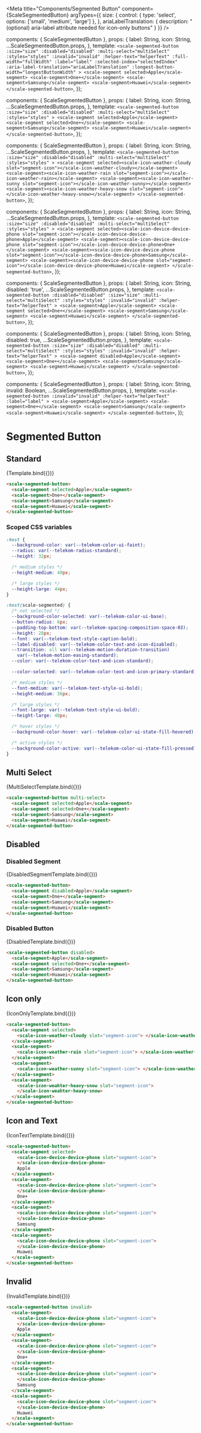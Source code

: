 
<Meta
  title="Components/Segmented Button"
  component={ScaleSegmentedButton}
  argTypes={{
    size: {
      control: { type: 'select', options: ['small', 'medium', 'large'] },
    },
    ariaLabelTranslation: {
      description: "(optional) aria-label attribute needed for icon-only buttons"
    }
  }}
/>

  components: { ScaleSegmentedButton },
  props: {
    label: String,
    icon: String,
    ...ScaleSegmentedButton.props,
  },
  template: `
    <scale-segmented-button
      :size="size"
      :disabled="disabled"
      :multi-select="multiSelect"
      :styles="styles"
      :invalid="invalid"
      :helper-text="helperText"
      :full-width="fullWidth"
      :label="label"
      :selected-index="selectedIndex"
      :aria-label-translation="ariaLabelTranslation"
      :longest-button-width="longestButtonWidth"
    >
      <scale-segment selected>Apple</scale-segment>
      <scale-segment>One+</scale-segment>
      <scale-segment>Samsung</scale-segment>
      <scale-segment>Huawei</scale-segment>
    </scale-segmented-button>
  `,
});

  components: { ScaleSegmentedButton },
  props: {
    label: String,
    icon: String,
    ...ScaleSegmentedButton.props,
  },
  template: `
    <scale-segmented-button
      :size="size"
      :disabled="disabled"
      :multi-select="multiSelect"
      :styles="styles"
    >
      <scale-segment selected>Apple</scale-segment>
      <scale-segment selected>One+</scale-segment>
      <scale-segment>Samsung</scale-segment>
      <scale-segment>Huawei</scale-segment>
    </scale-segmented-button>
  `,
});

  components: { ScaleSegmentedButton },
  props: {
    label: String,
    icon: String,
    ...ScaleSegmentedButton.props,
  },
  template: `
    <scale-segmented-button
      :size="size"
      :disabled="disabled"
      :multi-select="multiSelect"
      :styles="styles"
    >
      <scale-segment selected><scale-icon-weather-cloudy slot="segment-icon"></scale-icon-weather-cloudy></scale-segment>
      <scale-segment><scale-icon-weather-rain slot="segment-icon"></scale-icon-weather-rain></scale-segment>
      <scale-segment><scale-icon-weather-sunny slot="segment-icon"></scale-icon-weather-sunny></scale-segment>
      <scale-segment><scale-icon-weather-heavy-snow slot="segment-icon"></scale-icon-weather-heavy-snow></scale-segment>
    </scale-segmented-button>
  `,
});

  components: { ScaleSegmentedButton },
  props: {
    label: String,
    icon: String,
    ...ScaleSegmentedButton.props,
  },
  template: `
    <scale-segmented-button
      :size="size"
      :disabled="disabled"
      :multi-select="multiSelect"
      :styles="styles"
    >
      <scale-segment selected><scale-icon-device-device-phone slot="segment-icon"></scale-icon-device-device-phone>Apple</scale-segment>
      <scale-segment><scale-icon-device-device-phone slot="segment-icon"></scale-icon-device-device-phone>One+</scale-segment>
      <scale-segment><scale-icon-device-device-phone slot="segment-icon"></scale-icon-device-device-phone>Samsung</scale-segment>
      <scale-segment><scale-icon-device-device-phone slot="segment-icon"></scale-icon-device-device-phone>Huawei</scale-segment>
    </scale-segmented-button>
  `,
});

  components: { ScaleSegmentedButton },
  props: {
    label: String,
    icon: String,
    disabled: 'true',
    ...ScaleSegmentedButton.props,
  },
  template: `
    <scale-segmented-button
      :disabled="disabled"
      :size="size"
      :multi-select="multiSelect"
      :styles="styles"
      :invalid="invalid"
      :helper-text="helperText"
    >
      <scale-segment>Apple</scale-segment>
      <scale-segment selected>One+</scale-segment>
      <scale-segment>Samsung</scale-segment>
      <scale-segment>Huawei</scale-segment>
    </scale-segmented-button>
  `,
});

  components: { ScaleSegmentedButton },
  props: {
    label: String,
    icon: String,
    disabled: true,
    ...ScaleSegmentedButton.props,
  },
  template: `
    <scale-segmented-button
      :size="size"
      :disabled="disabled"
      :multi-select="multiSelect"
      :styles="styles"
      :invalid="invalid"
      :helper-text="helperText"
    >
      <scale-segment disabled>Apple</scale-segment>
      <scale-segment>One+</scale-segment>
      <scale-segment>Samsung</scale-segment>
      <scale-segment>Huawei</scale-segment>
    </scale-segmented-button>
  `,
});

  components: { ScaleSegmentedButton },
  props: {
    label: String,
    icon: String,
    invalid: Boolean,
    ...ScaleSegmentedButton.props,
  },
  template: `
    <scale-segmented-button
      :invalid="invalid"
      :helper-text="helperText"
      :label="label"
    >
      <scale-segment>Apple</scale-segment>
      <scale-segment>One+</scale-segment>
      <scale-segment>Samsung</scale-segment>
      <scale-segment>Huawei</scale-segment>
    </scale-segmented-button>
  `,
});

<div
  style={{
    display: 'inline-flex',
    alignItems: 'center',
    justifyContent: 'space-between',
    width: '100%',
  }}
>
  <h1>Segmented Button</h1>
</div>

## Standard

<Canvas withSource="none">
  <Story name="Standard" args={{ label: 'Group Label' }}>
    {Template.bind({})}
  </Story>
</Canvas>

<ArgsTable story="Standard" />

```html
<scale-segmented-button>
  <scale-segment selected>Apple</scale-segment>
  <scale-segment>One+</scale-segment>
  <scale-segment>Samsung</scale-segment>
  <scale-segment>Huawei</scale-segment>
</scale-segmented-button>
```

### Scoped CSS variables

```css
:host {
  --background-color: var(--telekom-color-ui-faint);
  --radius: var(--telekom-radius-standard);
  --height: 32px;

  /* medium styles */
  --height-medium: 40px;

  /* large styles */
  --height-large: 44px;
}

:host(scale-segmented) {
  /* not selected */
  --background-color-selected: var(--telekom-color-ui-base);
  --button-radius: 6px;
  --padding-top-bottom: var(--telekom-spacing-composition-space-03);
  --height: 28px;
  --font: var(--telekom-text-style-caption-bold);
  --label-disabled: var(--telekom-color-text-and-icon-disabled);
  --transition: all var(--telekom-motion-duration-transition)
    var(--telekom-motion-easing-standard);
  --color: var(--telekom-color-text-and-icon-standard);

  --color-selected: var(--telekom-color-text-and-icon-primary-standard);

  /* medium styles */
  --font-medium: var(--telekom-text-style-ui-bold);
  --height-medium: 36px;

  /* large styles */
  --font-large: var(--telekom-text-style-ui-bold);
  --height-large: 40px;

  /* hover styles */
  --background-color-hover: var(--telekom-color-ui-state-fill-hovered);

  /* active styles */
  --background-color-active: var(--telekom-color-ui-state-fill-pressed);
}
```

## Multi Select

<Canvas withSource="none">
  <Story name="MultiSelect" args={{ multiSelect: true, label: 'Group Label' }}>
    {MultiSelectTemplate.bind({})}
  </Story>
</Canvas>

```html
<scale-segmented-button multi-select>
  <scale-segment selected>Apple</scale-segment>
  <scale-segment selected>One+</scale-segment>
  <scale-segment>Samsung</scale-segment>
  <scale-segment>Huawei</scale-segment>
</scale-segmented-button>
```

## Disabled

### Disabled Segment

<Canvas withSource="none">
  <Story name="Disabled Segment" args={{ label: 'Label' }}>
    {DisabledSegmentTemplate.bind({})}
  </Story>
</Canvas>

```html
<scale-segmented-button>
  <scale-segment disabled>Apple</scale-segment>
  <scale-segment>One+</scale-segment>
  <scale-segment>Samsung</scale-segment>
  <scale-segment>Huawei</scale-segment>
</scale-segmented-button>
```

### Disabled Button

<Canvas withSource="none">
  <Story name="Disabled Button" args={{ label: 'Label', disabled: true }}>
    {DisabledTemplate.bind({})}
  </Story>
</Canvas>

```html
<scale-segmented-button disabled>
  <scale-segment>Apple</scale-segment>
  <scale-segment selected>One+</scale-segment>
  <scale-segment>Samsung</scale-segment>
  <scale-segment>Huawei</scale-segment>
</scale-segmented-button>
```

## Icon only

<Canvas withSource="none">
  <Story name="Icon only" args={{ label: 'Group Label' }}>
    {IconOnlyTemplate.bind({})}
  </Story>
</Canvas>

```html
<scale-segmented-button>
  <scale-segment selected>
    <scale-icon-weather-cloudy slot="segment-icon"> </scale-icon-weather-cloudy>
  </scale-segment>
  <scale-segment>
    <scale-icon-weather-rain slot="segment-icon"> </scale-icon-weather-rain>
  </scale-segment>
  <scale-segment>
    <scale-icon-weather-sunny slot="segment-icon"> </scale-icon-weather-sunny>
  </scale-segment>
  <scale-segment>
    <scale-icon-weahter-heavy-snow slot="segment-icon">
    </scale-icon-weahter-heavy-snow>
  </scale-segment>
</scale-segmented-button>
```

## Icon and Text

<Canvas withSource="none">
  <Story name="Icon and Text" args={{ label: 'Group Label' }}>
    {IconTextTemplate.bind({})}
  </Story>
</Canvas>

```html
<scale-segmented-button>
  <scale-segment selected>
    <scale-icon-device-device-phone slot="segment-icon">
    </scale-icon-device-device-phone>
    Apple
  </scale-segment>
  <scale-segment>
    <scale-icon-device-device-phone slot="segment-icon">
    </scale-icon-device-device-phone>
    One+
  </scale-segment>
  <scale-segment>
    <scale-icon-device-device-phone slot="segment-icon">
    </scale-icon-device-device-phone>
    Samsung
  </scale-segment>
  <scale-segment>
    <scale-icon-device-device-phone slot="segment-icon">
    </scale-icon-device-device-phone>
    Huawei
  </scale-segment>
</scale-segmented-button>
```

## Invalid

<Canvas withSource="none">
  <Story
    name="invalid"
    args={{
      invalid: true,
    }}
  >
    {InvalidTemplate.bind({})}
  </Story>
</Canvas>

```html
<scale-segmented-button invalid>
  <scale-segment>
    <scale-icon-device-device-phone slot="segment-icon">
    </scale-icon-device-device-phone>
    Apple
  </scale-segment>
  <scale-segment>
    <scale-icon-device-device-phone slot="segment-icon">
    </scale-icon-device-device-phone>
    One+
  </scale-segment>
  <scale-segment>
    <scale-icon-device-device-phone slot="segment-icon">
    </scale-icon-device-device-phone>
    Samsung
  </scale-segment>
  <scale-segment>
    <scale-icon-device-device-phone slot="segment-icon">
    </scale-icon-device-device-phone>
    Huawei
  </scale-segment>
</scale-segmented-button>
```
